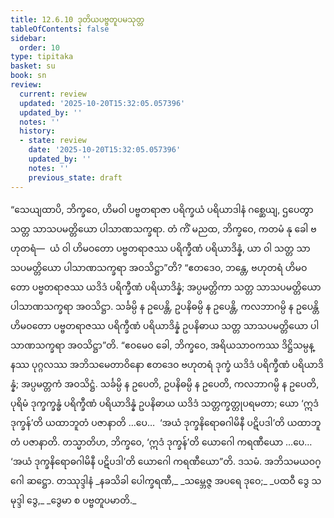 ```yaml
---
title: 12.6.10 ဒုတိယပဗ္ဗတူပမသုတ္တ
tableOfContents: false
sidebar:
  order: 10
type: tipitaka
basket: su
book: sn
review:
  current: review
  updated: '2025-10-20T15:32:05.057396'
  updated_by: ''
  notes: ''
  history:
  - state: review
    date: '2025-10-20T15:32:05.057396'
    updated_by: ''
    notes: ''
    previous_state: draft
---
```



<DynamicBreadcrumb />


<ReviewStatus review={frontmatter.review} showDetails={true} />

<HypothesisAnnotation frontmatter={frontmatter} />

<Division number="1130" book="sn" e="ch" v="18" p="448">

<Paragraph number="2427" book="sn">
“သေယျထာပိ, ဘိက္ခဝေ, ဟိမဝါ ပဗ္ဗတရာဇာ ပရိက္ခယံ ပရိယာဒါနံ ဂစ္ဆေယျ, ဌပေတွာ သတ္တ သာသပမတ္တိယော ပါသာဏသက္ခရာ. တံ ကိံ မညထ, ဘိက္ခဝေ, ကတမံ နု ခေါ ဗဟုတရံ—  ယံ ဝါ ဟိမဝတော ပဗ္ဗတရာဇဿ ပရိက္ခီဏံ ပရိယာဒိန္နံ, ယာ ဝါ သတ္တ သာသပမတ္တိယော ပါသာဏသက္ခရာ အဝသိဋ္ဌာ”တိ? “ဧတဒေဝ, ဘန္တေ, ဗဟုတရံ ဟိမဝတော ပဗ္ဗတရာဇဿ ယဒိဒံ ပရိက္ခီဏံ ပရိယာဒိန္နံ; အပ္ပမတ္တိကာ သတ္တ သာသပမတ္တိယော ပါသာဏသက္ခရာ အဝသိဋ္ဌာ. သင်္ခမ္ပိ န ဥပေန္တိ, ဥပနိဓမ္ပိ န ဥပေန္တိ, ကလဘာဂမ္ပိ န ဥပေန္တိ ဟိမဝတော ပဗ္ဗတရာဇဿ ပရိက္ခီဏံ ပရိယာဒိန္နံ ဥပနိဓာယ သတ္တ သာသပမတ္တိယော ပါသာဏသက္ခရာ အဝသိဋ္ဌာ”တိ. “ဧဝမေဝ ခေါ, ဘိက္ခဝေ, အရိယသာဝကဿ ဒိဋ္ဌိသမ္ပန္နဿ ပုဂ္ဂလဿ အဘိသမေတာဝိနော ဧတဒေဝ ဗဟုတရံ ဒုက္ခံ ယဒိဒံ ပရိက္ခီဏံ ပရိယာဒိန္နံ; အပ္ပမတ္တကံ အဝသိဋ္ဌံ. သင်္ခမ္ပိ န ဥပေတိ, ဥပနိဓမ္ပိ န ဥပေတိ, ကလဘာဂမ္ပိ န ဥပေတိ, ပုရိမံ ဒုက္ခက္ခန္ဓံ ပရိက္ခီဏံ ပရိယာဒိန္နံ ဥပနိဓာယ ယဒိဒံ သတ္တက္ခတ္တုပရမတာ; ယော ‘ဣဒံ ဒုက္ခန်’တိ ယထာဘူတံ ပဇာနာတိ …ပေ…  ‘အယံ ဒုက္ခနိရောဓဂါမိနီ ပဋိပဒါ’တိ ယထာဘူတံ ပဇာနာတိ.
</Paragraph>

<Paragraph number="2428" book="sn">
တသ္မာတိဟ, ဘိက္ခဝေ, ‘ဣဒံ ဒုက္ခန်’တိ ယောဂေါ ကရဏီယော …ပေ…  ‘အယံ ဒုက္ခနိရောဓဂါမိနီ ပဋိပဒါ’တိ ယောဂေါ ကရဏီယော”တိ.

</Paragraph>
</Division>

<Paragraph number="2429" type="center" book="sn">
ဒသမံ.



</Paragraph>

<Paragraph number="2430" type="center" book="sn">
အဘိသမယဝဂ္ဂေါ ဆဋ္ဌော.



</Paragraph>

<Paragraph number="2431" type="center" book="sn">
တဿုဒ္ဒါနံ


</Paragraph>

<Paragraph number="2432" type="verses" book="sn">
_နခသိခါ ပေါက္ခရဏီ,_  
_သမ္ဘေဇ္ဇ အပရေ ဒုဝေ;_  
_ပထဝီ ဒွေ သမုဒ္ဒါ ဒွေ,_  
_ဒွေမာ စ ပဗ္ဗတူပမာတိ._
</Paragraph>